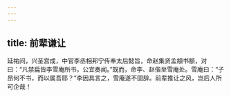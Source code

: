 ```yaml
---
---
---
```

title: 前辈谦让
---




延祐间，兴圣宫成，中官李丞相邦宁传奉太后懿旨，命赵集贤孟頫书额，对曰：“凡禁扁皆李雪庵所书，公宜奏闻。”既而，命李、赵偕至雪庵处。雪庵曰：“子昂何不书，而以属吾耶？”李因具言之，雪庵遂不固辞。前辈推让之风，岂后人所可企哉！